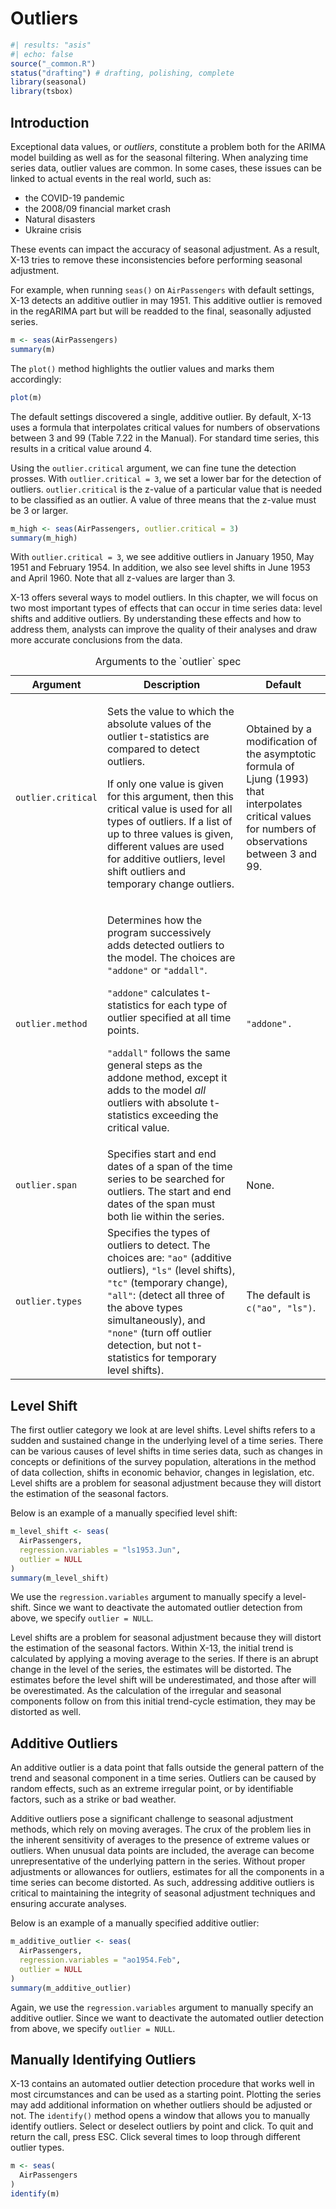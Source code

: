 # Outliers {#sec-outliers}

```r
#| results: "asis"
#| echo: false
source("_common.R")
status("drafting") # drafting, polishing, complete
library(seasonal)
library(tsbox)
```

<!-- -   Why care about outliers? -->

<!-- -   Additive outliers, level shifts, temporary changes -->

## Introduction

Exceptional data values, or *outliers*, constitute a problem both for the ARIMA model building as well as for the seasonal filtering.
When analyzing time series data, outlier values are common.
In some cases, these issues can be linked to actual events in the real world, such as:

-   the COVID-19 pandemic
-   the 2008/09 financial market crash
-   Natural disasters
-   Ukraine crisis

These events can impact the accuracy of seasonal adjustment.
As a result, X-13 tries to remove these inconsistencies before performing seasonal adjustment.

For example, when running `seas()` on `AirPassengers` with default settings, X-13 detects an additive outlier in may 1951.
This additive outlier is removed in the regARIMA part but will be readded to the final, seasonally adjusted series.

```r
m <- seas(AirPassengers)
summary(m)
```

The `plot()` method highlights the outlier values and marks them accordingly:

```r
plot(m)
```

The default settings discovered a single, additive outlier.
By default, X-13 uses a formula that interpolates critical values for numbers of observations between 3 and 99 (Table 7.22 in the Manual).
For standard time series, this results in a critical value around 4.

Using the `outlier.critical` argument, we can fine tune the detection prosses.
With `outlier.critical = 3`, we set a lower bar for the detection of outliers.
`outlier.critical` is the z-value of a particular value that is needed to be classified as an outlier.
A value of three means that the z-value must be 3 or larger.

```r
m_high <- seas(AirPassengers, outlier.critical = 3)
summary(m_high)
```

With `outlier.critical = 3`, we see additive outliers in January 1950, May 1951 and February 1954.
In addition, we also see level shifts in June 1953 and April 1960.
Note that all z-values are larger than 3.

X-13 offers several ways to model outliers.
In this chapter, we will focus on two most important types of effects that can occur in time series data: level shifts and additive outliers.
By understanding these effects and how to address them, analysts can improve the quality of their analyses and draw more accurate conclusions from the data.

+--------------------+--------------------------------------------------------------------------------------------------------------------------------------------------------------------------------+------------------------------------------------------------------------------------------+
| Argument           | Description                                                                                                                                                                    | Default                                                                                  |
+====================+================================================================================================================================================================================+==========================================================================================+
| `outlier.critical` | Sets the value to which the absolute values of the outlier t-statistics are compared to                                                                                        | Obtained by a                                                                            |
|                    | detect outliers.                                                                                                                                                               | modification of the asymptotic formula of Ljung (1993) that interpolates critical values |
|                    |                                                                                                                                                                                | for numbers of observations between 3 and 99.                                            |
|                    | If only one value is given for this argument, then this critical value is                                                                                                      |                                                                                          |
|                    | used for all types of outliers. If a list of up to three values is given, different values are used for additive outliers, level shift outliers and temporary change outliers. |                                                                                          |
+--------------------+--------------------------------------------------------------------------------------------------------------------------------------------------------------------------------+------------------------------------------------------------------------------------------+
| `outlier.method`   | Determines how the program successively adds detected outliers to the model. The                                                                                               | `"addone".`                                                                              |
|                    | choices are `"addone"` or `"addall"`.                                                                                                                                          |                                                                                          |
|                    |                                                                                                                                                                                |                                                                                          |
|                    | `"addone"` calculates t-statistics for each type of                                                                                                                            |                                                                                          |
|                    | outlier specified at all time points.                                                                                                                                          |                                                                                          |
|                    |                                                                                                                                                                                |                                                                                          |
|                    | `"addall"` follows the same general steps as the addone method, except it adds to the model *all* outliers with absolute t-statistics exceeding the critical value.            |                                                                                          |
+--------------------+--------------------------------------------------------------------------------------------------------------------------------------------------------------------------------+------------------------------------------------------------------------------------------+
| `outlier.span`     | Specifies start and end dates of a span of the time series to be searched for outliers. The start and end dates of the span must both lie within the series.                   | None.                                                                                    |
+--------------------+--------------------------------------------------------------------------------------------------------------------------------------------------------------------------------+------------------------------------------------------------------------------------------+
| `outlier.types`    | Specifies the types of outliers to detect. The choices are: `"ao"` (additive outliers), `"ls"` (level shifts), `"tc"` (temporary                                               | The default is `c("ao", "ls")`.                                                          |
|                    | change), `"all"`: (detect all three of the above types simultaneously),                                                                                                        |                                                                                          |
|                    | and `"none"` (turn off outlier detection, but not t-statistics for temporary level                                                                                             |                                                                                          |
|                    | shifts).                                                                                                                                                                       |                                                                                          |
+--------------------+--------------------------------------------------------------------------------------------------------------------------------------------------------------------------------+------------------------------------------------------------------------------------------+

: Arguments to the \`outlier\` spec

## Level Shift

The first outlier category we look at are level shifts.
Level shifts refers to a sudden and sustained change in the underlying level of a time series.
There can be various causes of level shifts in time series data, such as changes in concepts or definitions of the survey population, alterations in the method of data collection, shifts in economic behavior, changes in legislation, etc.
Level shifts are a problem for seasonal adjustment because they will distort the estimation of the seasonal factors.

Below is an example of a manually specified level shift:

```r
m_level_shift <- seas(
  AirPassengers,
  regression.variables = "ls1953.Jun",
  outlier = NULL
)
summary(m_level_shift)
```

We use the `regression.variables` argument to manually specify a level-shift.
Since we want to deactivate the automated outlier detection from above, we specify `outlier = NULL`.

Level shifts are a problem for seasonal adjustment because they will distort the estimation of the seasonal factors.
Within X-13, the initial trend is calculated by applying a moving average to the series.
If there is an abrupt change in the level of the series, the estimates will be distorted.
The estimates before the level shift will be underestimated, and those after will be overestimated.
As the calculation of the irregular and seasonal components follow on from this initial trend-cycle estimation, they may be distorted as well.

## Additive Outliers

An additive outlier is a data point that falls outside the general pattern of the trend and seasonal component in a time series.
Outliers can be caused by random effects, such as an extreme irregular point, or by identifiable factors, such as a strike or bad weather.

Additive outliers pose a significant challenge to seasonal adjustment methods, which rely on moving averages.
The crux of the problem lies in the inherent sensitivity of averages to the presence of extreme values or outliers.
When unusual data points are included, the average can become unrepresentative of the underlying pattern in the series.
Without proper adjustments or allowances for outliers, estimates for all the components in a time series can become distorted.
As such, addressing additive outliers is critical to maintaining the integrity of seasonal adjustment techniques and ensuring accurate analyses.

Below is an example of a manually specified additive outlier:

```r
m_additive_outlier <- seas(
  AirPassengers,
  regression.variables = "ao1954.Feb",
  outlier = NULL
)
summary(m_additive_outlier)
```

Again, we use the `regression.variables` argument to manually specify an additive outlier.
Since we want to deactivate the automated outlier detection from above, we specify `outlier = NULL`.

## Manually Identifying Outliers

X-13 contains an automated outlier detection procedure that works well in most circumstances and can be used as a starting point.
Plotting the series may add additional information on whether outliers should be adjusted or not.
The `identify()` method opens a window that allows you to manually identify outliers.
Select or deselect outliers by point and click.
To quit and return the call, press ESC.
Click several times to loop through different outlier types.

```r
m <- seas(
  AirPassengers
)
identify(m)
```

```{=html}
<!--

## Additional tools to identify outliers

Identifying level shifts and additive outliers is not always as obvious as in the example above.
The following tables may help to identify the level shifts and additive outliers

TODO (From ONS Manual)

-   Look at Table E5 and E6 in the output?
    These tables show the month- on-month (or quarter-on-quarter) changes in the original and seasonally adjusted estimates.
    In fact, a level shift will appear as a sudden large increase which is not followed by a corresponding decrease (or vice versa) in Table E5 and E6.
    The adjustment for the level shift effectively attempts to remove this sudden change in the level.

-   Additive outliers can be detected by analyzing Table C17 and D13 in addition to Table E5 and E6 in the output.
    In fact, an additive outlier will appear as one or more zeros in the period of the outlier in Table C17, which gives the final weights for the irregular component, and as a residual pattern of the irregular component presented in Table D13.
    In addition to inspecting these four output tables, M1, M2 and M3 statistics should be checked.
    M1, M2 and M3 each measure the level of the irregular component in the series compared to the trend and the seasonal components.
    If these fail it may indicate that outliers need to be replaced as temporary prior adjustments.

## Confirming the reason for the level shifts or the additive outliers

TODO (From ONS Manual)

If the X-13 test and the graphs of the adjusted and non-adjusted series lead you to suspect a level shift or an outlier, then check which months/quarters it appears in.
Question if there is any evidence for suspecting a level shift or outlier at this time point.
If there is not a methodological, social or economic reason to explain the presence of the suspected level shift or outlier then do not adjust for it.

-->
```
